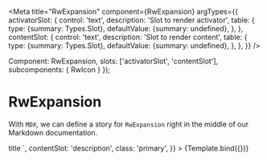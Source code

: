 
<Meta
  title="RwExpansion"
  component={RwExpansion}
  argTypes={{
    activatorSlot: {
      control: 'text',
      description: 'Slot to render activator',
      table: {
        type: {summary: Types.Slot},
        defaultValue: {summary: undefined},
      },
    },
    contentSlot: {
      control: 'text',
      description: 'Slot to render content',
      table: {
        type: {summary: Types.Slot},
        defaultValue: {summary: undefined},
      },
    },
  }}
/>

  Component: RwExpansion,
  slots: ['activatorSlot', 'contentSlot'],
  subcomponents: { RwIcon }
});

# RwExpansion

With `MDX`, we can define a story for `RwExpansion` right in the middle of our
Markdown documentation.

<Canvas withSource='none'>
  <Story
    name="Default"
    args={{
      activatorSlot: `
        <h3>title</h3>
        <RwIcon :name="open ? 'ic:baseline-minus' : 'ic:baseline-plus'" />`,
      contentSlot: 'description',
      class: 'primary',
    }}
  >
    {Template.bind({})}
  </Story>
</Canvas>


<Source
  language='html'
  dark
  format={false}
  code={DEFAULT_CODE}
/>

<ArgsTable story="Default"/>
